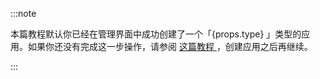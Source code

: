 :::note

<p>
  本篇教程默认你已经在管理界面中成功创建了一个「{props.type}
  」类型的应用。如果你还没有完成这一步操作，请参阅 <a href="../../tutorials/get-started/create-and-integrate-the-first-app">
    这篇教程
  </a>
  ，创建应用之后再继续。
</p>
:::
